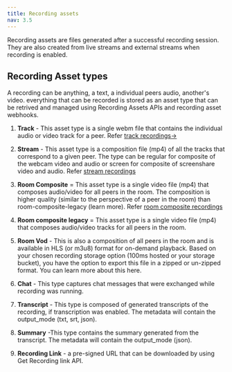 ```yaml
---
title: Recording assets
nav: 3.5
---
```


Recording assets are files generated after a successful recording session. They are also created from live streams and external streams when recording is enabled.




## Recording Asset types

A recording can be anything, a text, a individual peers audio, another's video. everything that can be recorded is stored as an asset type that can be retrived and managed using Recording Assets APIs and recording asset webhooks.

1. **Track** - This asset type is a single webm file that contains the individual audio or video track for a peer. Refer [track recordings->](/get-started/v2/get-started/features/recordings/recording-modes/track-recordings)

2. **Stream** - This asset type is a composition file (mp4) of all the tracks that correspond to a given peer. The type can be regular for composite of the webcam video and audio or screen for composite of screenshare video and audio. Refer [stream recordings](/get-started/v2/get-started/features/recordings/recording-modes/stream-recording)

3. **Room Composite** = This asset type is a single video file (mp4) that composes audio/video for all peers in the room. The composition is higher quality (similar to the perspective of a peer in the room) than room-composite-legacy (learn more). Refer [room composite recordings](/get-started/v2/get-started/features/recordings/recording-modes/comparing-recording-modes)

4. **Room composite legacy** = This asset type is a single video file (mp4) that composes audio/video tracks for all peers in the room.

5. **Room Vod** - This is also a composition of all peers in the room and is available in HLS (or m3u8) format for on-demand playback. Based on your chosen recording storage option (100ms hosted or your storage bucket), you have the option to export this file in a zipped or un-zipped format. You can learn more about this here.

6. **Chat** - This type captures chat messages that were exchanged while recording was running.

7. **Transcript** - This type is composed of generated transcripts of the recording, if transcription was enabled. The metadata will contain the output_mode (txt, srt, json).

8. **Summary** -This type contains the summary generated from the transcript. The metadata will contain the output_mode (json).

9. **Recording Link** - a pre-signed URL that can be downloaded by using Get Recording link API.